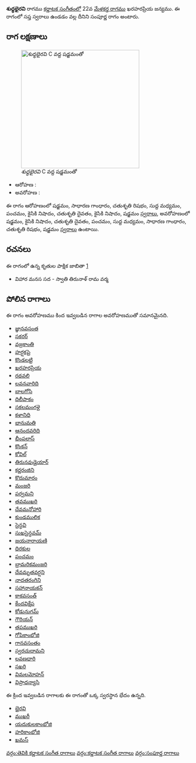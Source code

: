 {{Infobox ragam
	| name          	= శుధ్ధభైరవి
	| synonym	    	= 
	| mela          	= 
	| chakra        	= 
	| janaka        	= 
	| type          	= సంపూర్ణ
	| arohanam      	= {{svaraC|S|G2|R2|M1|P|N2|D2|N2|S'}} 
	| avarohanam    	= {{svaraC|S'|N2|D2|P|M1|G2|R2|S}}
	| jeeva         	=
	| chhaya        	=
	| nyasa         	=
	| vishesha      	= 
	| equivalent  		= 
}}
{{కర్ణాటక సంగీత రాగాలు}}
'''శుధ్ధభైరవి''' రాగము [[కర్ణాటక సంగీతం]]లో 22వ [[మేళకర్త రాగము]] ఖరహరప్రియ జన్యము.  ఈ రాగంలో సప్త స్వరాలు ఉండడం వల్ల దీనిని సంపూర్ణ రాగం అంటారు.


==రాగ లక్షణాలు==
[[Image:shuddhabhairavi_kb2wiki.png|thumb|right|316px|''శుధ్ధభైరవి'' C వద్ద షడ్జమంతో]]

* ఆరోహణ : {{svaraC|S|G2|R2|M1|P|N2|D2|N2|S'}} 
* అవరోహణ : {{svaraC|S'|N2|D2|P|M1|G2|R2|S}}

ఈ రాగం ఆరోహణంలో షడ్జమం, సాధారణ  గాంధారం, చతుశృతి రిషభం, సుద్ద మధ్యమం, పంచమం, కైసికి నిషాదం, చతుశృతి దైవతం, కైసికి నిషాదం, షడ్జమం [[స్వరాలు]], అవరోహణంలో షడ్జమం, కైసికి నిషాదం, చతుశృతి దైవతం, పంచమం, సుద్ద మధ్యమం, సాధారణ  గాంధారం, చతుశృతి రిషభం, షడ్జమం [[స్వరాలు]] ఉంటాయి.

==రచనలు==
ఈ రాగంలో ఉన్న కృతుల పాక్షిక జాబితా [https://github.com/ssrihari/ragavardhini/blob/master/ragas/kritis.psv]
* విహార మనస సద - స్వాతి తిరునాళ్ రామ వర్మ




==పోలిన రాగాలు==
ఈ రాగం అవరోహణము కింద ఇవ్వబడిన రాగాల అవరోహణముతో సమానమైనది.
* [[జ్ఞానవసంత]]
* [[సకరర్]]
* [[వజ్రకాంతి]]
* [[హర్షకపై]]
* [[కొండలట్టి]]
* [[ఖరహరప్రియ]]
* [[రథవలి]]
* [[లవనవారిది]]
* [[బాలగోసి]]
* [[దిలీపాకం]]
* [[సకలమంగళై]]
* [[కళానిధి]]
* [[భానుమతి]]
* [[ఆనందవరిది]]
* [[భీంపలాస్]]
* [[కొంకన్]]
* [[కోవిల్]]
* [[తిరునవుడైయార్]]
* [[కర్ణరంజిని]]
* [[కొదుమారం]]
* [[మంజరి]]
* [[పర్వమని]]
* [[తవముఖరి]]
* [[దేవమనోహారి]]
* [[కుండములిక]]
* [[ సైన్ధవి]]
* [[సుఖసైన్ధవమ్]]
* [[జయనారాయణి]]
* [[ధిరకుల]]
* [[పంచమం]]
* [[భ్రామరికమంజరి]]
* [[దేవమృతవర్షని]]
* [[నాదతరంగిని]]
* [[సహానాయకన్]]
* [[కాకవసంత్]]
* [[ కేందవిక్షేప]]
* [[ కోడునుగమ్]]
* [[గౌరియన్]]
* [[తపముఖరి]]
* [[గోపికాంభోజి]]
* [[గానవసంతం]]
* [[స్వరచుదామని]]
* [[ లవణధారి]]
* [[సఖరి]]
* [[విమలమోహన్]]
* [[విప్రాధన్యాసి]]

ఈ క్రింద ఇవ్వబడిన రాగాలకు ఈ రాగంతో ఒక్క స్వరస్థాన భేదం ఉన్నది.
* [[భైరవి]]
* [[ముఖరీ]]
* [[యదుకులకాంభోజి]]
* [[హరికాంభోజి]]
* [[ఖమస్]]



[[వర్గం:తెవికి కర్ణాటక సంగీత రాగాలు]]
[[వర్గం:కర్ణాటక సంగీత రాగాలు]]
[[వర్గం:సంపూర్ణ రాగాలు]]